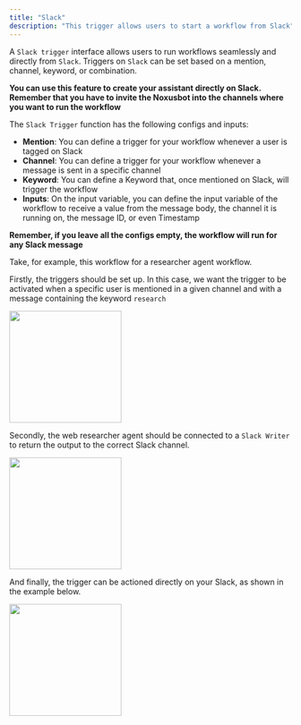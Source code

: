 ```yaml
---
title: "Slack"
description: "This trigger allows users to start a workflow from Slack"
---
```


A `Slack trigger` interface allows users to run workflows seamlessly and directly from `Slack`. Triggers on `Slack` can be set based on a mention, channel, keyword, or combination.

**You can use this feature to create your assistant directly on Slack. Remember that you have to invite the Noxusbot into the channels where you want to run the workflow**

The `Slack Trigger` function has the following configs and inputs:

- **Mention**: You can define a trigger for your workflow whenever a user is tagged on Slack
- **Channel**: You can define a trigger for your workflow whenever a message is sent in a specific channel
- **Keyword**: You can define a Keyword that, once mentioned on Slack, will trigger the workflow
- **Inputs**: On the input variable, you can define the input variable of the workflow to receive a value from the message body, the channel it is running on, the message ID, or even Timestamp

**Remember, if you leave all the configs empty, the workflow will run for any Slack message**

Take, for example, this workflow for a researcher agent workflow.

Firstly, the triggers should be set up. In this case, we want the trigger to be activated when a specific user is mentioned in a given channel and with a message containing the keyword `research`

<img height="200" src="/images/Triggers.png" />

Secondly, the web researcher agent should be connected to a `Slack Writer` to return the output to the correct Slack channel.

<img height="200" src="/images/ST_3.png" />

And finally, the trigger can be actioned directly on your Slack, as shown in the example below.

<img height="200" src="/images/ST_2.png" />
